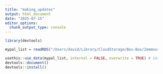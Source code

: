```yaml
---
title: "making_updates"
output: html_document
date: "2025-07-15"
editor_options: 
  chunk_output_type: console
---
```



```r
library(devtools)

mypal_list = readRDS("/Users/david/Library/CloudStorage/Box-Box/ZemmourLab_David/ZemmourLib/data/immgent_color_palettes_list_20250709.Rds")

usethis::use_data(mypal_list, internal = FALSE, overwrite = TRUE) # internal = FALSE makes it externally available
devtools::document()
devtools::install()
```

